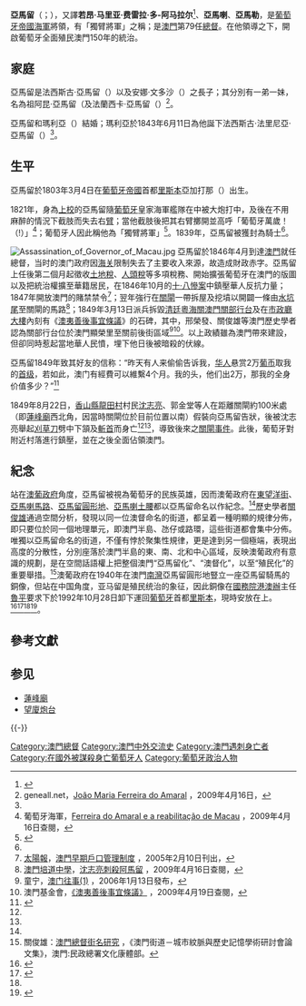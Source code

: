{{Infobox_ President
| name = 亞馬留
| original_name = {{lang|pt|João Maria Ferreira do Amaral}}
| image = João Maria Ferreira do Amaral.jpg
| imagesize = 200px
| nationality = {{flag|Kingdom of Portugal}}
| countr y= [[葡萄牙王國|葡萄牙王國]]
| order = 79
| office = 澳門總督
| term_start = {{start date|1846|4|21}}
| term_end = {{end date|1849|8|22}}
| predecessor = 彼亞度
| successor = 政務委員會
| birth_date= {{birth date|1803|3|4}}
| birth_place={{flag|Kingdom of Portugal|1707}}[[里斯本|里斯本]]Alcântara
| death_date= {{death date and age|df=yes|1849|8|22|1803|3|4}}
| death_place={{MAC-1830}}
| profession = [[軍人|軍人]]
| spouse= 瑪利亞
}}

'''亞馬留'''（{{lang-pt|João Maria Ferreira do Amaral}}；{{bd|1803年|3月4日|1849年|8月22日|catIdx=João Maria Ferreira do Amaral}}），又譯'''若昂·马里亚·费雷拉·多-阿马拉尔'''<ref name="macaudata-690">{{Cite book|title=《澳門百科全書》|url=http://www.macaudata.com/macaubook/encyclopedia/index.html|editor1=吳志良|editor2=楊允中|publisher=[[澳門基金會|澳門基金會]]|date=2005年4月|isbn=99937-1-032-6|chapterurl=http://www.macaudata.com/macaubook/encyclopedia/documents/690.htm|chapter=附件三:人名錄|access-date=2018-02-17|archive-date=2015-02-27|archive-url=https://web.archive.org/web/20150227093358/http://www.macaudata.com/macaubook/encyclopedia/index.html|dead-url=no}}</ref>、'''亞馬喇'''、'''亞馬勒'''，是[[葡萄牙帝國|葡萄牙帝國]][[海軍|海軍]]將領，有「獨臂將軍」之稱；是[[澳葡政府|澳門]]第79任[[澳門總督|總督]]{{r|macaudata-690}}。在他領導之下，開啟葡萄牙全面殖民澳門150年的統治。

== 家庭 ==
亞馬留是法西斯古·亞馬留（{{lang|pt|Francisco Joaquim Ferreira do Amaral}}）以及安娜·文多沙（{{lang|pt|Ana Isabel Cirila de Mendonça}}）之長子；其分別有一弟一妹，名為祖阿昆·亞馬留（{{lang|pt|Joaquim Ferreira do Amaral}}及法蘭西卡·亞馬留（{{lang|pt|Francisca Ferreira do Amaral}}）<ref name="geneall">geneall.net，[http://www.geneall.net/P/per_page.php?id=17365 João Maria Ferreira do Amaral] {{Wayback|url=http://www.geneall.net/P/per_page.php?id=17365 |date=20121007095716 }}，2009年4月16日，{{pt}}</ref>。

亞馬留和瑪利亞（{{lang|pt|Maria Helena de Albuquerque, 1ª baronesa de Oliveira Lima}}）結婚；瑪利亞於1843年6月11日為他誕下法西斯古·法里尼亞·亞馬留（{{lang|pt|Francisco Joaquim Ferreira do Amaral}}）<ref name="geneall" />。

== 生平 ==
亞馬留於1803年3月4日在[[葡萄牙帝國|葡萄牙帝國]]首都[[里斯本|里斯本]]亞加打那（{{lang|pt|Alcântara}}）出生。

1821年，身為[[上校|上校]]的亞馬留隨[[葡萄牙|葡萄牙]]皇家海軍艦隊在{{tsl|en|War of Independence of Brazil|巴西獨立戰爭}}中被大炮打中，及後在不用麻醉的情況下截肢而失去右[[臂|臂]]；當他截肢後把其右臂擲開並高呼「葡萄牙萬歲！（{{lang|pt|Viva Portugal}}!）」<ref>葡萄牙海軍，[http://www.marinha.pt/extra/revista/ra_ago1999/pag8.html Ferreira do Amaral e a reabilitação de Macau] {{Wayback|url=http://www.marinha.pt/extra/revista/ra_ago1999/pag8.html |date=20090501184848 }}，2009年4月16日查閱，{{pt}}</ref>；葡萄牙人因此稱他為「獨臂將軍」<ref name="FM">{{Cite book |title=《澳門百科全書》 |edition=修訂版 |url=http://www.macaudata.com/upload_files/pdf/817.pdf |format=PDF |chapter=亞馬留(João Maria Ferreira do Amaral，生年不詳－1849) |chapterurl=http://www.macaudata.com/macaubook/encyclopedia/html/24403.htm |editor1=吳志良 |editor2=楊允中 |publisher=[[澳門基金會|澳門基金會]] |date=2005年4月 |isbn=99937-1-032-6 |page=第184-185頁 |access-date=2017-08-12 |archive-date=2015-07-06 |archive-url=https://web.archive.org/web/20150706134859/http://www.macaudata.com/upload_files/pdf/817.pdf |dead-url=no }}{{zh-hant}}</ref>。1839年，亞馬留被獲封為騎士<ref name="geneall" />。

[[File:Assassination_of_Governor_of_Macau.jpg|thumb]]
亞馬留於1846年4月到達[[澳門|澳門]]就任總督{{r|macaudata-690}}，当时的澳门政府因[[海关|海关]]限制失去了主要收入來源，故造成財政赤字。亞馬留上任後第二個月起徵收[[土地稅|土地稅]]、[[人頭稅|人頭稅]]等多項稅務、開始擴張葡萄牙在澳門的版圖以及把統治權擴至華籍居民，在1846年10月的[[十·八慘案|十·八慘案]]中鎮壓華人反抗力量；1847年開放澳門的賭禁禁令<ref>[[太陽報|太陽報]]，[http://the-sun.on.cc/channels/travel/20050210/20050209232719_0008.html 澳門早期戶口管理制度] {{Wayback|url=http://the-sun.on.cc/channels/travel/20050210/20050209232719_0008.html |date=20210110222626 }}，2005年2月10日刊出，{{zh-hant}}</ref>；翌年強行在[[關閘|關閘]]一帶拆屋及挖墳以開闢一條由[[水坑尾|水坑尾]]至關閘的馬路<ref name="PT">[[澳門培道中學|澳門培道中學]]，[http://pooito.edu.mo/sijiehe/zhong_san_li_shi/03.htm 沈志亮刺殺阿馬留] {{Wayback|url=http://pooito.edu.mo/sijiehe/zhong_san_li_shi/03.htm |date=20200923014817 }}，2009年4月16日查閱，{{zh-hant}}</ref>；1849年3月13日派兵拆毀[[清廷|清廷]][[粵海關澳門關部行台|粵海關澳門關部行台]]及在[[民政總署大樓|市政廳大樓]]內刻有《[[澳夷善後事宜條議|澳夷善後事宜條議]]》的石碑，其中，邢榮發、關俊雄等澳門歷史學者認為關部行台位於澳門顯榮里至關前後街區域<ref name="kanunu">童宁，[http://book.kanunu.cn/html/2006/0113/3762.html 澳门往事(1)] {{Wayback|url=http://book.kanunu.cn/html/2006/0113/3762.html |date=20090407004645 }}，2006年1月13日發布，{{zh-cn}}</ref><ref>澳門基金會，[http://www.macaudata.com/macauweb/Encyclopedia/html/46102.htm 《澳夷善後事宜條議》] {{Wayback|url=http://www.macaudata.com/macauweb/Encyclopedia/html/46102.htm |date=20090304014056 }}，2009年4月19日查閱，{{zh-hant}}</ref>。以上政績雖為澳門帶來建設，但卻同時惹起當地華人民憤，埋下他日後被暗殺的伏線。

亞馬留1849年致其好友的信称：“昨天有人来偷偷告诉我，[[华人|华人]]悬赏2万[[葡币|葡币]]取我的[[首级|首级]]，若如此，澳门有經費可以維繫4个月。我的头，他们出2万，那我的全身价值多少？”<ref>{{Cite book |chapterurl=http://www.macaudata.com/upload_files/book/1061/1061/p-1648.html |chapter=〈第一部分 亚马留构衅 (1845—1851)〉 |title=《澳门编年史——第四卷：清后期（1845—1911）》 |page=第1648頁 |editor1=吴志良 |editor2=汤开建 |editor3=金国平 |publisher=广东人民出版社 |date=2009年12月 |isbn=978-7-218-06327-0 |access-date=2017-08-11 |archive-date=2021-01-10 |archive-url=https://web.archive.org/web/20210110223633/http://www.macaudata.com/upload_files/book/1061/1061/p-1648.html |dead-url=no }}</ref>

1849年8月22日，[[香山縣|香山縣]][[龍田村_(澳門)|龍田村]]村民[[沈志亮|沈志亮]]、郭金堂等人在距離關閘約100米處（即[[蓮峰廟|蓮峰廟]]西北角，因當時關閘位於目前位置以南）假裝向亞馬留告狀，後被沈志亮舉起[[鐮刀|刈草刀]]劈中下頷及[[斬首|斬首]]而身亡<ref name="PT" /><ref name="kanunu" />，導致後來之[[關閘事件_(1849年)|關閘事件]]。此後，葡萄牙對附近村落進行鎮壓，並在之後全面佔領澳門。

== 紀念 ==
站在[[澳葡政府|澳葡政府]]角度，亞馬留被視為葡萄牙的民族英雄，因而澳葡政府在[[東望洋街|東望洋街]]、[[亞馬喇馬路|亞馬喇馬路]]、[[亞馬喇前地|亞馬留圓形地]]、[[亞馬喇土腰|亞馬喇土腰]]都以亞馬留命名以作紀念。<ref name="FM"/>歷史學者[[關俊雄|關俊雄]]通過空間分析，發現以同一位澳督命名的街道，都呈着一種明顯的規律分佈，即只要位於同一個地理單元，即澳門半島、氹仔或路環，這些街道都會集中分佈。唯獨以亞馬留命名的街道，不僅有悖於聚集性規律，更是達到另一個極端，表現出高度的分散性，分別座落於澳門半島的東、南、北和中心區域，反映澳葡政府有意識的規劃，是在空間話語權上把整個澳門“亞馬留化”、“澳督化”，以至“殖民化”的重要舉措。<ref>關俊雄：[https://macaoculturalstudies.files.wordpress.com/2020/03/e6beb3e99680e7b8bde79da3e8a197e5908de7a094e7a9b6.pdf 澳門總督街名研究] {{Wayback|url=https://macaoculturalstudies.files.wordpress.com/2020/03/e6beb3e99680e7b8bde79da3e8a197e5908de7a094e7a9b6.pdf |date=20211201020219 }}，《澳門街道－城市紋脈與歷史記憶學術研討會論文集》，澳門:民政總署文化康體部。</ref>澳葡政府在1940年在澳門[[南灣_(澳門)|南灣]]亞馬留圓形地豎立一座亞馬留騎馬的銅像，但站在中国角度，亚马留是殖民统治的象征，因此銅像在[[中華人民共和國國務院港澳事務辦公室|國務院港澳辦]]主任[[魯平|魯平]]要求下於1992年10月28日卸下運回[[葡萄牙|葡萄牙]]首都[[里斯本|里斯本]]，現時安放在{{link-pt|恩卡爾納桑廣場大道|Encarnação (bairro de Lisboa)|}}上。<ref>{{Cite web | url=http://www.cm-lisboa.pt/equipamentos/equipamento/info/joao-ferreira-do-amaral | title=equipamento: João Ferreira do Amaral | website=Sítio da Câmara Municipal de Lisboa | accessdate=2017-08-15 | archive-date=2017-08-16 | archive-url=https://web.archive.org/web/20170816104611/http://www.cm-lisboa.pt/equipamentos/equipamento/info/joao-ferreira-do-amaral | dead-url=no }}{{pt}}</ref><ref>{{cite magazine |url=http://www.icm.gov.mo/rc/viewer/10019/306 |title=澳門：“殖民後的前夜”時期 |author=鄭妙冰 |magazine=《首屆澳門歷史文化國際研討會論文集》 |accessdate=2009-12-18 |deadurl=yes |archiveurl=https://web.archive.org/web/20160304204729/http://www.library.gov.mo/macreturn/DATA/I19-143/I19C145.HTM |archivedate=2016-03-04 }}</ref><ref name="FM" /><ref name="EvansTam1997">{{cite book|author1=Grant Evans|author2=Maria Tam|author3=Siumi Maria Tam|title=''Hong Kong: The Anthropology of a Chinese Metropolis''|url=https://books.google.com/books?id=AGivRsg7ZjAC&pg=PA115|year=1997|publisher=University of Hawaii Press|isbn=978-0-8248-2005-3|page=115頁}}</ref>。

== 參考文獻 ==
{{Reflist}}

== 参见 ==
* [[蓮峰廟|蓮峰廟]]
* [[望廈炮台|望廈炮台]]

{{-}}
{{start box}}
{{s-off}}
{{s-before|[[彼亞度|彼亞度]]}}
{{s-title|{{MAC-1830}}[[澳門總督|總督]]|1846年4月21日—1849年8月22日}}
{{s-after|{{MAC-1830}}政務委員會}}
{{end box}}
{{澳門總督}}
{{Authority control}}
{{DEFAULTSORT:Ferreira do Amaral, Joao Maria}}
[[Category:澳門總督|Category:澳門總督]]
[[Category:澳門中外交流史|Category:澳門中外交流史]]
[[Category:澳門遇刺身亡者|Category:澳門遇刺身亡者]]
[[Category:在國外被謀殺身亡葡萄牙人|Category:在國外被謀殺身亡葡萄牙人]]
[[Category:葡萄牙政治人物|Category:葡萄牙政治人物]]